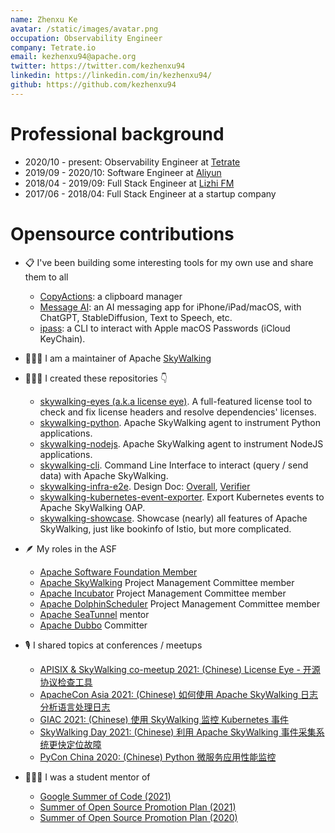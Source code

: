 ```yaml
---
name: Zhenxu Ke
avatar: /static/images/avatar.png
occupation: Observability Engineer
company: Tetrate.io
email: kezhenxu94@apache.org
twitter: https://twitter.com/kezhenxu94
linkedin: https://linkedin.com/in/kezhenxu94/
github: https://github.com/kezhenxu94
---
```


# Professional background

- 2020/10 - present: Observability Engineer at [Tetrate](https://tetrate.io)
- 2019/09 - 2020/10: Software Engineer at [Aliyun](https://aliyun.com)
- 2018/04 - 2019/09: Full Stack Engineer at [Lizhi FM](https://lizhi.fm)
- 2017/06 - 2018/04: Full Stack Engineer at a startup company

# Opensource contributions

- 📋 I've been building some interesting tools for my own use and share them to all
  - [CopyActions](https://copy-actions.github.io): a clipboard manager
  - [Message AI](https://message-ai.github.io): an AI messaging app for iPhone/iPad/macOS, with ChatGPT, StableDiffusion, Text to Speech, etc.
  - [ipass](https://github.com/kezhenxu94/ipass): a CLI to interact with Apple macOS Passwords (iCloud KeyChain).

- 🧑🏻‍🔧 I am a maintainer of Apache [SkyWalking](http://github.com/apache/skywalking)

- 👨🏻‍💻 I created these repositories 👇
  - [skywalking-eyes (a.k.a license eye)](http://github.com/apache/skywalking-eyes). A full-featured license tool to check and fix license headers and resolve dependencies' licenses.
  - [skywalking-python](http://github.com/apache/skywalking-python). Apache SkyWalking agent to instrument Python applications.
  - [skywalking-nodejs](http://github.com/apache/skywalking-nodejs). Apache SkyWalking agent to instrument NodeJS applications.
  - [skywalking-cli](http://github.com/apache/skywalking-cli). Command Line Interface to interact (query / send data) with Apache SkyWalking.
  - [skywalking-infra-e2e](http://github.com/apache/skywalking-infra-e2e). Design Doc: [Overall](https://skywalking.apache.org/blog/e2e-design/), [Verifier](https://skywalking.apache.org/blog/2021-02-01-e2e-verifier-design/)
  - [skywalking-kubernetes-event-exporter](https://github.com/apache/skywalking-kubernetes-event-exporter). Export Kubernetes events to Apache SkyWalking OAP.
  - [skywalking-showcase](https://github.com/apache/skywalking-showcase). Showcase (nearly) all features of Apache SkyWalking, just like bookinfo of Istio, but more complicated.

- 🪶 My roles in the ASF
  - [Apache Software Foundation Member](https://www.apache.org/foundation/members.html)
  - [Apache SkyWalking](https://skywalking.apache.org) Project Management Committee member
  - [Apache Incubator](https://incubator.apache.org) Project Management Committee member
  - [Apache DolphinScheduler](http://github.com/apache/dolphinscheduler) Project Management Committee member
  - [Apache SeaTunnel](http://github.com/apache/incubator-seatunnel) mentor
  - [Apache Dubbo](http://github.com/apache/dubbo) Committer

- 🎙 I shared topics at conferences / meetups
  - [APISIX & SkyWalking co-meetup 2021: (Chinese) License Eye - 开源协议检查工具](https://www.bilibili.com/video/BV1Kb4y1a7Gi) 
  - [ApacheCon Asia 2021: (Chinese) 如何使用 Apache SkyWalking 日志分析语言处理日志](https://www.youtube.com/watch?v=-FfI0DPwqjA)
  - [GIAC 2021: (Chinese) 使用 SkyWalking 监控 Kubernetes 事件](https://giac.msup.com.cn/teacher?id=8192)
  - [SkyWalking Day 2021: (Chinese) 利用 Apache SkyWalking 事件采集系统更快定位故障](https://www.bilibili.com/video/BV1NU4y1V7LX)
  - [PyCon China 2020: (Chinese) Python 微服务应用性能监控](https://www.bilibili.com/video/BV1Ry4y167b6/)

- 👨🏼‍🎓 I was a student mentor of
  - [Google Summer of Code (2021)](https://summerofcode.withgoogle.com/archive/2021/projects/5224136162410496/)
  - [Summer of Open Source Promotion Plan (2021)](https://summer.iscas.ac.cn/#/org/orgdetail/apacheskywalking?lang=en)
  - [Summer of Open Source Promotion Plan (2020)](https://isrc.iscas.ac.cn/summer2020/#/organisations/apache-sw)
